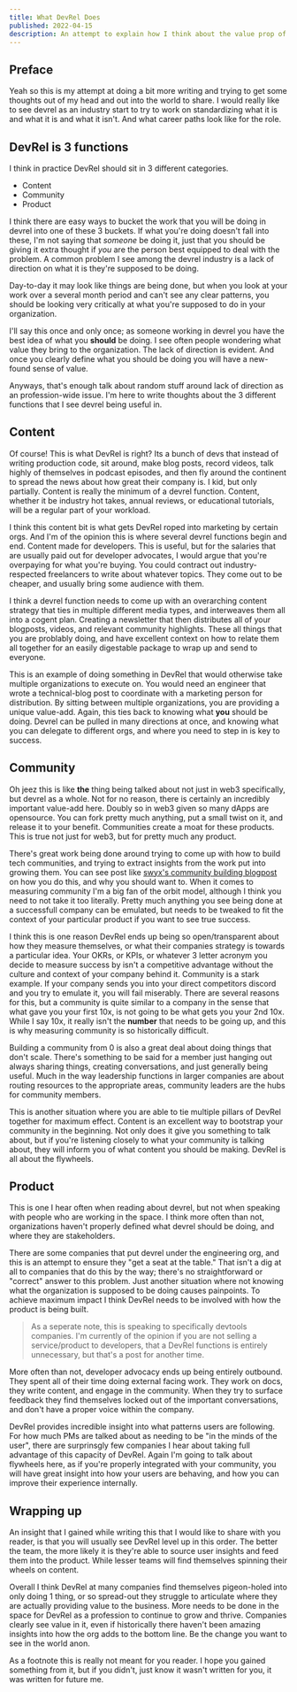 ```yaml
---
title: What DevRel Does
published: 2022-04-15
description: An attempt to explain how I think about the value prop of DevRel
---
```


## Preface

Yeah so this is my attempt at doing a bit more writing and trying to get some thoughts out of my head and out into the world to share.
I would really like to see devrel as an industry start to try to work on standardizing what it is and what it is and what it isn't. And what career paths look like for the role.

## DevRel is 3 functions

I think in practice DevRel should sit in 3 different categories.

- Content
- Community
- Product

I think there are easy ways to bucket the work that you will be doing in devrel into one of these 3 buckets. If what you're doing doesn't fall into these, I'm not saying that _someone_ be doing it, just that you should be giving it extra thought if _you_ are the person best equipped to deal with the problem. A common problem I see among the devrel industry is a lack of direction on what it is they're supposed to be doing.

Day-to-day it may look like things are being done, but when you look at your work over a several month period and can't see any clear patterns, you should be looking very critically at what you're supposed to do in your organization.

I'll say this once and only once; as someone working in devrel you have the best idea of what you **should** be doing. I see often people wondering what value they bring to the organization. The lack of direction is evident. And once you clearly define what you should be doing you will have a new-found sense of value.

Anyways, that's enough talk about random stuff around lack of direction as an profession-wide issue. I'm here to write thoughts about the 3 different functions that I see devrel being useful in.

## Content

Of course! This is what DevRel is right? Its a bunch of devs that instead of writing production code, sit around, make blog posts, record videos, talk highly of themselves in podcast episodes, and then fly around the continent to spread the news about how great their company is. I kid, but only partially. Content is really the minimum of a devrel function. Content, whether it be industry hot takes, annual reviews, or educational tutorials, will be a regular part of your workload.

I think this content bit is what gets DevRel roped into marketing by certain orgs. And I'm of the opinion this is where several devrel functions begin and end. Content made for developers. This is useful, but for the salaries that are usually paid out for developer advocates, I would argue that you're overpaying for what you're buying. You could contract out industry-respected freelancers to write about whatever topics. They come out to be cheaper, and usually bring some audience with them.

I think a devrel function needs to come up with an overarching content strategy that ties in multiple different media types, and interweaves them all into a cogent plan. Creating a newsletter that then distributes all of your blogposts, videos, and relevant community highlights. These all things that you are problably doing, and have excellent context on how to relate them all together for an easily digestable package to wrap up and send to everyone.

This is an example of doing something in DevRel that would otherwise take multiple organizations to execute on. You would need an engineer that wrote a technical-blog post to coordinate with a marketing person for distribution. By sitting between multiple organizations, you are providing a unique value-add. Again, this ties back to knowing what **you** should be doing. Devrel can be pulled in many directions at once, and knowing what you can delegate to different orgs, and where you need to step in is key to success.

## Community

Oh jeez this is like **the** thing being talked about not just in web3 specifically, but devrel as a whole. Not for no reason, there is certainly an incredibly important value-add here. Doubly so in web3 given so many dApps are opensource. You can fork pretty much anything, put a small twist on it, and release it to your benefit. Communities create a moat for these products. This is true not just for web3, but for pretty much any product.

There's great work being done around trying to come up with how to build tech communities, and trying to extract insights from the work put into growing them. You can see post like [swyx's community building blogpost](https://www.swyx.io/community-builder) on how you do this, and why you should want to. When it comes to measuring community I'm a big fan of the orbit model, although I think you need to not take it too literally. Pretty much anything you see being done at a successfull company can be emulated, but needs to be tweaked to fit the context of your particular product if you want to see true success.

I think this is one reason DevRel ends up being so open/transparent about how they measure themselves, or what their companies strategy is towards a particular idea. Your OKRs, or KPIs, or whatever 3 letter acronym you decide to measure success by isn't a competitive advantage without the culture and context of your company behind it. Community is a stark example. If your company sends you into your direct competitors discord and you try to emulate it, you will fail miserably. There are several reasons for this, but a community is quite similar to a company in the sense that what gave you your first 10x, is not going to be what gets you your 2nd 10x. While I say 10x, it really isn't the **number** that needs to be going up, and this is why measuring community is so historically difficult.

Building a community from 0 is also a great deal about doing things that don't scale. There's something to be said for a member just hanging out always sharing things, creating conversations, and just generally being useful. Much in the way leadership functions in larger companies are about routing resources to the appropriate areas, community leaders are the hubs for community members.

This is another situation where you are able to tie multiple pillars of DevRel together for maximum effect. Content is an excellent way to bootstrap your community in the beginning. Not only does it give you something to talk about, but if you're listening closely to what your community is talking about, they will inform you of what content you should be making. DevRel is all about the flywheels.

## Product

This is one I hear often when reading about devrel, but not when speaking with people who are working in the space. I think more often than not, organizations haven't properly defined what devrel should be doing, and where they are stakeholders.

There are some companies that put devrel under the engineering org, and this is an attempt to ensure they "get a seat at the table." That isn't a dig at all to companies that do this by the way; there's no straightforward or "correct" answer to this problem. Just another situation where not knowing what the organization is supposed to be doing causes painpoints. To achieve maximum impact I think DevRel needs to be involved with how the product is being built.

> As a seperate note, this is speaking to specifically devtools companies. I'm currently of the opinion if you are not selling a service/product to developers, that a DevRel functions is entirely unnecessary, but that's a post for another time.

More often than not, developer advocacy ends up being entirely outbound. They spent all of their time doing external facing work. They work on docs, they write content, and engage in the community. When they try to surface feedback they find themselves locked out of the important conversations, and don't have a proper voice within the company.

DevRel provides incredible insight into what patterns users are following. For how much PMs are talked about as needing to be "in the minds of the user", there are surprinsgly few companies I hear about taking full advantage of this capacity of DevRel. Again I'm going to talk about flywheels here, as if you're properly integrated with your community, you will have great insight into how your users are behaving, and how you can improve their experience internally.

## Wrapping up

An insight that I gained while writing this that I would like to share with you reader, is that you will usually see DevRel level up in this order. The better the team, the more likely it is they're able to source user insights and feed them into the product. While lesser teams will find themselves spinning their wheels on content.

Overall I think DevRel at many companies find themselves pigeon-holed into only doing 1 thing, or so spread-out they struggle to articulate where they are actually providing value to the business. More needs to be done in the space for DevRel as a profession to continue to grow and thrive. Companies clearly see value in it, even if historically there haven't been amazing insights into how the org adds to the bottom line. Be the change you want to see in the world anon.

As a footnote this is really not meant for you reader. I hope you gained something from it, but if you didn't, just know it wasn't written for you, it was written for future me.
